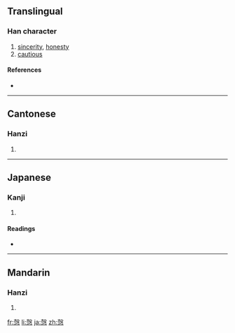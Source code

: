 {{also|悫|慤}}
==Translingual==

===Han character===
{{Han char|rn=61|rad=心|as=10|sn=14|four=4733<sub>4</sub>|canj=土水心 (GEP), X土水心 (XGEP)}}

# [[sincerity]], [[honesty]]
# [[cautious]]

====References====
* {{Han ref|kx=0396.090|dkj=10983|dj=0734.160|hdz=42333.030|uh=6128|ud=24872|bh=E1C3|bd=57795}}

----

==Cantonese==

===Hanzi===
{{yue-hanzi|jyut=|y=kok3|sim=悫}}

# {{defn|Cantonese}}

----

==Japanese==

===Kanji===
{{ja-kanji|grade=|rs=心10}}

# {{defn|Japanese}}

====Readings====
* {{ja-readings|on=[[かく]] (kaku)|kun=[[つつしむ]] (tsutsushimu)}}

----

==Mandarin==

===Hanzi===
{{cmn-hanzi|sim=悫|pin=[[què]] ([[que4]])|wg=ch'üeh<sup>4</sup>}}

# {{defn|Mandarin}}

[[fr:愨]]
[[li:愨]]
[[ja:愨]]
[[zh:愨]]